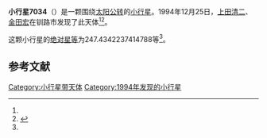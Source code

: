 {{Infobox planet
| bgcolour = #FFFFC0
| name = 7034
| symbol = 
| image = 
| caption = 
| discovery = yes
| discovery_ref = 
| discoverer = [[上田清二|上田清二]]、[[金田宏|金田宏]]
| discovery_site = [[钏路市|钏路市]] 
| discovered = 1994年12月25日
| designations = yes
| mp_name = 
| named_after = 
| alt_names = 1994 YT2/ 1973 UA5 / 1990 QB1
| mp_category = [[主带小行星|主带小行星]]
| orbit_ref = <ref name="a">[http://ssd.jpl.nasa.gov/sbdb.cgi?sstr=7034 7034] {{Wayback|url=http://ssd.jpl.nasa.gov/sbdb.cgi?sstr=7034 |date=20201124022901 }}，小行星數據庫瀏覽器（JPL Small-Body Database Browser）－[[美国国家航空航天局|美国国家航空航天局]]喷气推进实验室</ref>
| epoch = 2456400.5 (2013年4月18日更新)
| aphelion = {{convert|2.421016842169986|AU|km|3|abbr=on|lk=out}}
| perihelion = {{convert|2.140641273360059|AU|km|3|abbr=on}}
| semimajor = {{convert|2.280829057765023|AU|km|3|abbr=on}}
| eccentricity = 0.061463521
| period = 1258.164806 [[日|日]]<br />3.44[[儒略年|儒略年]]
| avg_speed = 
| inclination = 6.369576786336313
| asc_node = 204.5997393506952
| mean_anomaly = 
| arg_peri = 247.4342237414788
| satellites = 
| physical_characteristics = yes
| dimensions = 
| mass = 
| density = 
| surface_grav = 
| escape_velocity = 
| sidereal_day = 
| axial_tilt = 
| pole_ecliptic_lat = 
| pole_ecliptic_lon = 
| albedo = 
| temperatures= 
| temp_name1 = 
| mean_temp_1 = 
| max_temp_1 = 
| temp_name2 = 
| max_temp_2 = 
| spectral_type = 
| abs_magnitude = 247.4342237414788
}}

'''小行星7034'''（{{lang-en|7034}}）是一颗围绕[[太阳|太阳]][[公转|公转]]的[[小行星|小行星]]。1994年12月25日，[[上田清二|上田清二]]、[[金田宏|金田宏]]在钏路市发现了此天体<ref name="a" /><ref>{{cite news|title=小行星列表|url=http://cfa-www.harvard.edu/iau/lists/NumberedMPs.txt|accessdate=2013-07-08|newspaper=哈佛大学|archive-date=2008-05-17|archive-url=https://web.archive.org/web/20080517010638/http://cfa-www.harvard.edu/iau/lists/NumberedMPs.txt|dead-url=no}}</ref>。

这颗小行星的[[绝对星等|绝对星等]]为247.4342237414788等<ref name="a" />。

==参考文献==
{{reflist}}
{{Minor Planet Number|[[小行星7033|小行星7033]]|[[小行星7035|小行星7035]]}}

{{小天体}}

[[Category:小行星带天体|Category:小行星带天体]]
[[Category:1994年发现的小行星|Category:1994年发现的小行星]]

{{asteroid-stub}}